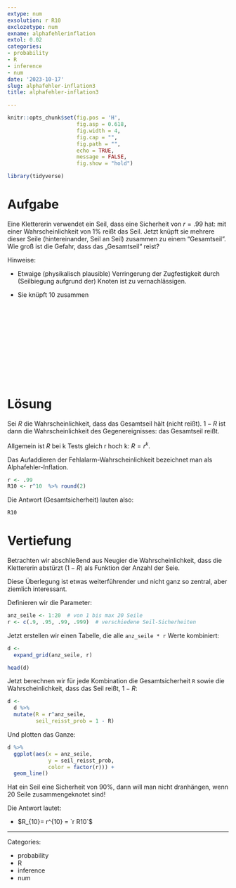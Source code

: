 ```yaml
---
extype: num
exsolution: r R10
exclozetype: num
exname: alphafehlerinflation
extol: 0.02
categories:
- probability
- R
- inference
- num
date: '2023-10-17'
slug: alphafehler-inflation3
title: alphafehler-inflation3

---
```






```r
knitr::opts_chunk$set(fig.pos = 'H',
                      fig.asp = 0.618,
                      fig.width = 4,
                      fig.cap = "", 
                      fig.path = "",
                      echo = TRUE,
                      message = FALSE,
                      fig.show = "hold")

library(tidyverse)
```





# Aufgabe

Eine Klettererin verwendet ein Seil, dass eine Sicherheit von $r=.99$ hat: 
mit einer Wahrscheinlichkeit von 1% reißt das Seil.
Jetzt knüpft sie mehrere dieser Seile (hintereinander, Seil an Seil) zusammen zu einem "Gesamtseil".
Wie groß ist die Gefahr, dass das „Gesamtseil“ reist? 


Hinweise:

- Etwaige (physikalisch plausible) Verringerung der Zugfestigkeit durch (Seilbiegung aufgrund der) Knoten ist zu vernachlässigen.



* Sie knüpft 10 zusammen


  
  

</br>
</br>
</br>
</br>
</br>
</br>
</br>
</br>
</br>
</br>

# Lösung

Sei $R$ die Wahrscheinlichkeit, dass das Gesamtseil hält (nicht reißt).
$1-R$ ist dann die Wahrscheinlichkeit des Gegenereignisses: das Gesamtseil reißt.
  
Allgemein ist $R$ bei k Tests gleich r hoch k: $R=r^k$.

Das Aufaddieren der Fehlalarm-Wahrscheinlichkeit bezeichnet man als Alphafehler-Inflation.


```r
r <- .99
R10 <- r^10  %>% round(2)
```

Die Antwort (Gesamtsicherheit) lauten also:

```r
R10
```



# Vertiefung

Betrachten wir abschließend aus Neugier die Wahrscheinlichkeit,
dass die Klettererin abstürzt ($1-R$) als Funktion der Anzahl der Seie.

Diese Überlegung ist etwas weiterführender und nicht ganz so zentral,
aber ziemlich interessant.


Definieren wir die Parameter:

```r
anz_seile <- 1:20  # von 1 bis max 20 Seile
r <- c(.9, .95, .99, .999)  # verschiedene Seil-Sicherheiten
```


Jetzt erstellen wir einen Tabelle, die alle `anz_seile * r` Werte kombiniert:

```r
d <- 
  expand_grid(anz_seile, r)

head(d)
```


Jetzt berechnen wir für jede Kombination die Gesamtsicherheit `R` sowie die Wahrscheinlichkeit, dass das Seil reißt, $1-R$:


```r
d <-
  d %>% 
  mutate(R = r^anz_seile,
         seil_reisst_prob = 1 - R)
```


Und plotten das Ganze:


```r
d %>% 
  ggplot(aes(x = anz_seile,
             y = seil_reisst_prob,
             color = factor(r))) +
  geom_line()
```


Hat ein Seil eine Sicherheit von 90%, dann will man nicht dranhängen, wenn 20 Seile zusammengeknotet sind!



Die Antwort lautet: 


* $R_{10}= r^{10} = `r R10`$






---

Categories: 

- probability
- R
- inference
- num

